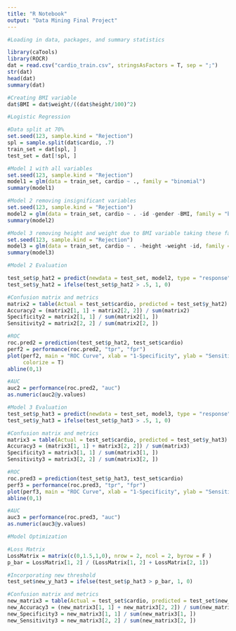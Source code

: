 ```yaml
---
title: "R Notebook"
output: "Data Mining Final Project"
---
```

```r
#Loading in data, packages, and summary statistics

library(caTools)
library(ROCR)
dat = read.csv("cardio_train.csv", stringsAsFactors = T, sep = ";")
str(dat)
head(dat)
summary(dat)

#Creating BMI variable
dat$BMI = dat$weight/((dat$height/100)^2)

```

```r
#Logistic Regression

#Data split at 70%
set.seed(123, sample.kind = "Rejection")
spl = sample.split(dat$cardio, .7)
train_set = dat[spl, ]
test_set = dat[!spl, ]

#Model 1 with all variables
set.seed(123, sample.kind = "Rejection")
model1 = glm(data = train_set, cardio ~ ., family = "binomial")
summary(model1)

#Model 2 removing insignificant variables
set.seed(123, sample.kind = "Rejection")
model2 = glm(data = train_set, cardio ~ . -id -gender -BMI, family = "binomial")
summary(model2)

#Model 3 removing height and weight due to BMI variable taking these factors into consideration
set.seed(123, sample.kind = "Rejection")
model3 = glm(data = train_set, cardio ~ . -height -weight -id, family = "binomial")
summary(model3)

```

```r
#Model 2 Evaluation

test_set$p_hat2 = predict(newdata = test_set, model2, type = "response")
test_set$y_hat2 = ifelse(test_set$p_hat2 > .5, 1, 0)

#Confusion matrix and metrics
matrix2 = table(Actual = test_set$cardio, predicted = test_set$y_hat2)
Accuracy2 = (matrix2[1, 1] + matrix2[2, 2]) / sum(matrix2)
Specificity2 = matrix2[1, 1] / sum(matrix2[1, ])
Sensitivity2 = matrix2[2, 2] / sum(matrix2[2, ])

#ROC
roc.pred2 = prediction(test_set$p_hat2, test_set$cardio)
perf2 = performance(roc.pred2, "tpr", "fpr")
plot(perf2, main = "ROC Curve", xlab = "1-Specificity", ylab = "Sensitivity",
     colorize = T)
abline(0,1)

#AUC
auc2 = performance(roc.pred2, "auc")
as.numeric(auc2@y.values)

```

```r
#Model 3 Evaluation
test_set$p_hat3 = predict(newdata = test_set, model3, type = "response")
test_set$y_hat3 = ifelse(test_set$p_hat3 > .5, 1, 0)

#Confusion matrix and metrics
matrix3 = table(Actual = test_set$cardio, predicted = test_set$y_hat3)
Accuracy3 = (matrix3[1, 1] + matrix3[2, 2]) / sum(matrix3)
Specificity3 = matrix3[1, 1] / sum(matrix3[1, ])
Sensitivity3 = matrix3[2, 2] / sum(matrix3[2, ])

#ROC
roc.pred3 = prediction(test_set$p_hat3, test_set$cardio)
perf3 = performance(roc.pred3, "tpr", "fpr")
plot(perf3, main = "ROC Curve", xlab = "1-Specificity", ylab = "Sensitivity", colorize = T)
abline(0,1)

#AUC
auc3 = performance(roc.pred3, "auc")
as.numeric(auc3@y.values)

```

```r
#Model Optimization

#Loss Matrix
LossMatrix = matrix(c(0,1.5,1,0), nrow = 2, ncol = 2, byrow = F )
p_bar = LossMatrix[1, 2] / (LossMatrix[1, 2] + LossMatrix[2, 1])

#Incorporating new threshold
test_set$new_y_hat3 = ifelse(test_set$p_hat3 > p_bar, 1, 0)

#Confusion matrix and metrics
new_matrix3 = table(Actual = test_set$cardio, predicted = test_set$new_y_hat3)
new_Accuracy3 = (new_matrix3[1, 1] + new_matrix3[2, 2]) / sum(new_matrix3)
new_Specificity3 = new_matrix3[1, 1] / sum(new_matrix3[1, ])
new_Sensitivity3 = new_matrix3[2, 2] / sum(new_matrix3[2, ])

```
